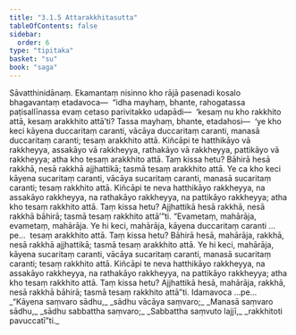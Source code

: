 ```yaml
---
title: "3.1.5 Attarakkhitasutta"
tableOfContents: false
sidebar:
  order: 6
type: "tipitaka"
basket: "su"
book: "saga"
---
```



<DynamicBreadcrumb />

<Division number="116" book="saga">

<Paragraph number="602" book="saga">
Sāvatthinidānaṃ. Ekamantaṃ nisinno kho rājā pasenadi kosalo bhagavantaṃ etadavoca—  “idha mayhaṃ, bhante, rahogatassa paṭisallīnassa evaṃ cetaso parivitakko udapādi—  ‘kesaṃ nu kho rakkhito attā, kesaṃ arakkhito attā’ti? Tassa mayhaṃ, bhante, etadahosi—  ‘ye kho keci kāyena duccaritaṃ caranti, vācāya duccaritaṃ caranti, manasā duccaritaṃ caranti; tesaṃ arakkhito attā. Kiñcāpi te hatthikāyo vā rakkheyya, assakāyo vā rakkheyya, rathakāyo vā rakkheyya, pattikāyo vā rakkheyya; atha kho tesaṃ arakkhito attā. Taṃ kissa hetu? Bāhirā hesā rakkhā, nesā rakkhā ajjhattikā; tasmā tesaṃ arakkhito attā. Ye ca kho keci kāyena sucaritaṃ caranti, vācāya sucaritaṃ caranti, manasā sucaritaṃ caranti; tesaṃ rakkhito attā. Kiñcāpi te neva hatthikāyo rakkheyya, na assakāyo rakkheyya, na rathakāyo rakkheyya, na pattikāyo rakkheyya; atha kho tesaṃ rakkhito attā. Taṃ kissa hetu? Ajjhattikā hesā rakkhā, nesā rakkhā bāhirā; tasmā tesaṃ rakkhito attā’”ti.
</Paragraph>

<Paragraph number="603" book="saga">
“Evametaṃ, mahārāja, evametaṃ, mahārāja. Ye hi keci, mahārāja, kāyena duccaritaṃ caranti …pe…  tesaṃ arakkhito attā. Taṃ kissa hetu? Bāhirā hesā, mahārāja, rakkhā, nesā rakkhā ajjhattikā; tasmā tesaṃ arakkhito attā. Ye hi keci, mahārāja, kāyena sucaritaṃ caranti, vācāya sucaritaṃ caranti, manasā sucaritaṃ caranti; tesaṃ rakkhito attā. Kiñcāpi te neva hatthikāyo rakkheyya, na assakāyo rakkheyya, na rathakāyo rakkheyya, na pattikāyo rakkheyya; atha kho tesaṃ rakkhito attā. Taṃ kissa hetu? Ajjhattikā hesā, mahārāja, rakkhā, nesā rakkhā bāhirā; tasmā tesaṃ rakkhito attā”ti. Idamavoca …pe…
</Paragraph>

<Paragraph number="604" type="verses" book="saga">
_“Kāyena saṃvaro sādhu,_  
_sādhu vācāya saṃvaro;_  
_Manasā saṃvaro sādhu,_  
_sādhu sabbattha saṃvaro;_  
_Sabbattha saṃvuto lajjī,_  
_rakkhitoti pavuccatī”ti._
</Paragraph>
</Division>